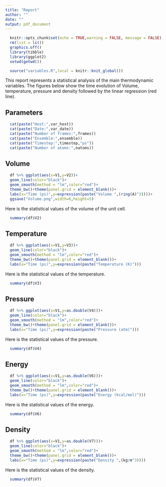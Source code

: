 ```yaml
---
title: "Report"
author: ""
date: ""
output: pdf_document
---
```


```r
  knitr::opts_chunk$set(echo = TRUE,warning = FALSE, message = FALSE)
  rm(list = ls())
  graphics.off()
  library(tibble)
  library(ggplot2)
  setwd(getwd())
```

```r
  source("variables.R",local = knitr::knit_global())
```

This report represents a statistical analysis of the main thermodynamic variables. The figures below show the time evolution of Volume, temperature, pressure and density followed by the linear regression (red line).

## Parameters

```r
  cat(paste("Host:",var_host))
  cat(paste("Date:",var_date))
  cat(paste("Number of frames:",frames))
  cat(paste("Ensemble:",ensemble))
  cat(paste("Timestep:",timestep,"ps"))
  cat(paste("Number of atoms:",natoms))
```

## Volume

```r
  df %>% ggplot(aes(x=V1,y=V2))+
  geom_line(color="black")+
  geom_smooth(method = "lm",color="red")+
  theme_bw()+theme(panel.grid = element_blank())+
  labs(x="Time (ps)",y=expression(paste("Volume ",(ring(A)^3))))+
  ggsave("Volume.png",width=6,height=5)
```

Here is the statistical values of the volume of the unit cell.

```r
  summary(df$V2)
```

## Temperature

```r
  df %>% ggplot(aes(x=V1,y=V3))+
  geom_line(color="black")+
  geom_smooth(method = "lm",color="red")+
  theme_bw()+theme(panel.grid = element_blank())+
  labs(x="Time (ps)",y=expression(paste("Temperature (K)")))
```

Here is the statistical values of the temperature.

```r
  summary(df$V3)
```

## Pressure

```r
  df %>% ggplot(aes(x=V1,y=as.double(V4)))+
  geom_line(color="black")+
  geom_smooth(method = "lm",color="red")+
  theme_bw()+theme(panel.grid = element_blank())+
  labs(x="Time (ps)",y=expression(paste("Pressure (atm)")))
```

Here is the statistical values of the pressure.

```r
  summary(df$V4)
```

## Energy

```r
  df %>% ggplot(aes(x=V1,y=as.double(V6)))+
  geom_line(color="black")+
  geom_smooth(method = "lm",color="red")+
  theme_bw()+theme(panel.grid = element_blank())+
  labs(x="Time (ps)",y=expression(paste("Energy (kcal/mol)")))
```

Here is the statistical values of the energy.

```r
  summary(df$V6)
```

## Density

```r
  df %>% ggplot(aes(x=V1,y=as.double(V7)))+
  geom_line(color="black")+
  geom_smooth(method = "lm",color="red")+
  theme_bw()+theme(panel.grid = element_blank())+
  labs(x="Time (ps)",y=expression(paste("Density ",(kg/m^3))))
```

Here is the statistical values of the density.

```r
  summary(df$V7)
```

